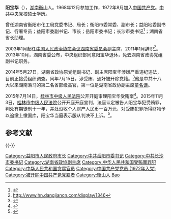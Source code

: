 '''阳宝华'''（{{bd|1947年|9月||catIdx=Y阳}}），[[湖南|湖南]][[衡山县|衡山]]人。1968年12月参加工作，1972年8月加入[[中国共产党|中国共产党]]。[[中共中央党校|中共中央党校]]硕士学历。

曾任湖南省衡阳市化工局党委书记、局长；衡阳市委常委、副市长；益阳地委副书记、行署专员；益阳市委副书记、市长；岳阳市委书记；长沙市委书记<ref>{{cite web |url=http://www.xfc.gov.cn/html/Ddh2/csbh/2006-9/12/15_56_09_191_2.html |title=存档副本 |accessdate=2011-12-15 |deadurl=yes |archiveurl=https://web.archive.org/web/20081202205632/http://www.xfc.gov.cn/html/Ddh2/csbh/2006-9/12/15_56_09_191_2.html |archivedate=2008-12-02 }}</ref>；湖南省省长助理。

2003年1月起任[[中国人民政治协商会议湖南省委员会|中国人民政治协商会议湖南省委员会]]副主席，2011年1月辞职<ref>http://www.hn.dangjiancn.com/display/1346{{dead link|date=2018年5月 |bot=InternetArchiveBot |fix-attempted=yes }}</ref>。2013年10月，湖南省委公布，中央组织部同意阳宝华退休，免去湖南省政协党组副书记职务。

2014年5月27日，湖南省政协原党组副书记、副主席阳宝华涉嫌严重违纪违法，目前正接受组织调查。同年7月15日，涉受贿、通奸被开除党籍。<ref >{{cite web |url=http://news.sina.com.cn/c/2014-07-15/105530521956.shtml |language= |title=湖南政协原副主席阳宝华涉受贿通奸被开除党籍 |publisher=中央纪委监察部网站 |date=2014年7月15日 |accessdate= |archive-date=2014-07-15 |archive-url=https://web.archive.org/web/20140715122001/http://news.sina.com.cn/c/2014-07-15/105530521956.shtml |dead-url=no }}</ref>他是中共十八大以来湖南落马的第二名省部级高官，第一位是湖南省政协副主席[[童名谦|童名谦]]。

2015年7月14日，[[桂林市|桂林市]][[中级人民法院|中级人民法院]]公开开庭审理阳宝华受贿案<ref >{{cite web |url=http://news.163.com/15/0714/01/AUEQFGPK0001124J.html |language= |title=湖南政协原副主席阳宝华今受审 与他人通奸 |publisher=中国新闻网 |date=2015-07-14 |accessdate= |archive-url=https://web.archive.org/web/20150714075243/http://news.163.com/15/0714/01/AUEQFGPK0001124J.html |archive-date=2015-07-14 |dead-url=yes }}</ref>。2015年11月3日，[[桂林市|桂林市]][[中级人民法院|中级人民法院]]公开开庭开庭宣判，法庭认定被告人阳宝华犯受贿罪，判处有期徒刑十一年，并处没收个人财产人民币一百万元，对受贿犯罪所得财物予以追缴上缴国库，阳宝华当庭表示服从判决不上诉。<ref >{{cite news |url=http://district.ce.cn/newarea/sddy/201511/03/t20151103_6887230.shtml |language= |title=湖南省政协原副主席阳宝华案一审获刑11年 |publisher=中国经济网 |date=2015-11-03 |accessdate= |archive-date=2016-03-04 |archive-url=https://web.archive.org/web/20160304185628/http://district.ce.cn/newarea/sddy/201511/03/t20151103_6887230.shtml |dead-url=no }}</ref>。

==参考文献==
{{Reflist}}

{{-}}
{{start box}}
{{s-ppo|cpc}}
{{s-before|[[秦光荣|秦光荣]]}}
{{s-title|[[中国共产党长沙市委员会|中国共产党长沙市委员会]]书记|1998年2月-1999年10月}} 
{{s-after|[[张云川_(中共)|张云川]]}}
{{s-before|[[罗桂求|罗桂求]]}}
{{s-title|[[中国共产党岳阳市委员会|中国共产党岳阳市委员会]]书记|1995年4月-1998年1月}} 
{{s-after|[[张昌平|张昌平]]}}
{{s-gov|prc}}
{{s-before|地改市后首任}}
{{s-title|[[益阳市人民政府|益阳市人民政府]]市长|1994年12月-1995年4月}} 
{{s-after|[[李江_(1950年)|李　江]]}}
{{s-before|[[孙振华|孙振华]]}}
{{s-title|[[益阳地区行政公署|益阳地区行政公署]]专员|1991年11月-1994年2月}} 
{{s-none|机构撤销}}
{{end box}}

{{中华人民共和国湖南省岳阳市正职领导人}}
{{中共十八大到十九大期间的反腐败工作}}
{{DEFAULTSORT:yang baohua}}
[[Category:益阳市人民政府市长|Category:益阳市人民政府市长]]
[[Category:中共岳阳市委书记|Category:中共岳阳市委书记]]
[[Category:中共长沙市委书记|Category:中共长沙市委书记]]
[[Category:湖南省政協副主席|Category:湖南省政協副主席]]
[[Category:中华人民共和国受贿罪罪犯|Category:中华人民共和国受贿罪罪犯]]
[[Category:中华人民共和国贪腐官员|Category:中华人民共和国贪腐官员]]
[[Category:中国共产党党员_(1972年入党)|Category:中国共产党党员 (1972年入党)]]
[[Category:被开除中国共产党党籍者|Category:被开除中国共产党党籍者]]
[[Category:衡山人|Category:衡山人]]
[[Category:阳姓|Bao]]
